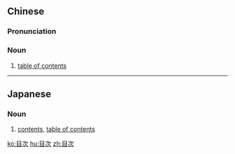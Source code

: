 ==Chinese==
{{zh-forms}}

===Pronunciation===
{{zh-pron
|m=mùcì
|c=muk6 ci3
|cat=n
}}

===Noun===
{{zh-noun}}

# [[table of contents]]

----

==Japanese==
{{ja-kanjitab|もく|じ|yomi=o}}

===Noun===
{{ja-noun|もくじ}}
# [[contents]], [[table of contents]]

[[ko:目次]]
[[hu:目次]]
[[zh:目次]]